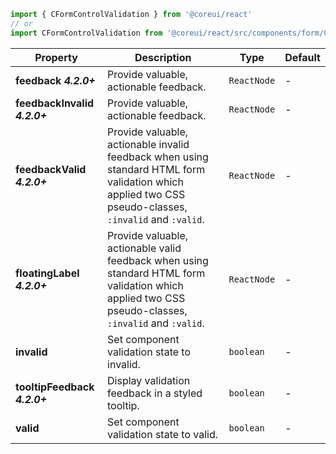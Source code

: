 
```jsx
import { CFormControlValidation } from '@coreui/react'
// or
import CFormControlValidation from '@coreui/react/src/components/form/CFormControlValidation'
```

| Property | Description | Type | Default |
| --- | --- | --- | --- |
| **feedback** **_4.2.0+_** | Provide valuable, actionable feedback. | `ReactNode` | - |
| **feedbackInvalid** **_4.2.0+_** | Provide valuable, actionable feedback. | `ReactNode` | - |
| **feedbackValid** **_4.2.0+_** | Provide valuable, actionable invalid feedback when using standard HTML form validation which applied two CSS pseudo-classes, `:invalid` and `:valid`. | `ReactNode` | - |
| **floatingLabel** **_4.2.0+_** | Provide valuable, actionable valid feedback when using standard HTML form validation which applied two CSS pseudo-classes, `:invalid` and `:valid`. | `ReactNode` | - |
| **invalid** | Set component validation state to invalid. | `boolean` | - |
| **tooltipFeedback** **_4.2.0+_** | Display validation feedback in a styled tooltip. | `boolean` | - |
| **valid** | Set component validation state to valid. | `boolean` | - |
